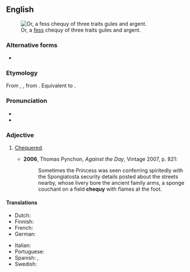 ==English==
[[File:Counts of Mark Arms.svg|thumb|Or, a [[fess]] chequy of three traits gules and argent.]]

===Alternative forms===
* {{alter|en|checky}}

===Etymology===
From {{der|en|xno|escheké}}, {{m|fro|eschequé||chequered}}, from {{m|fro|eschec||chess, check}}. Equivalent to {{suffix|en|chequer|alt1=chequ(er)|y}}.

===Pronunciation===
* {{IPA|en|/ˈt͡ʃɛki/}}
* {{rhymes|en|ɛki|s=2}}

===Adjective===
{{en-adj|-}}

# {{lb|en|heraldry}} [[chequered|Chequered]].
#* '''2006''', Thomas Pynchon, ''Against the Day'', Vintage 2007, p. 821:
#*: Sometimes the Princess was seen conferring spiritedly with the Spongiatosta security details posted about the streets nearby, whose livery bore the ancient family arms, a sponge couchant on a field '''chequy''' with flames at the foot.

====Translations====
{{trans-top|heraldry; chequered}}
* Dutch: {{t+|nl|geschakeerd}}
* Finnish: {{t|fi|shakkiruutuinen}}
* French: {{t+|fr|échiqueté|m}}
* German: {{t|de|geschacht}}
{{trans-mid}}
* Italian: {{t+|it|scaccato|m}}
* Portuguese: {{t|pt|xadrezado|m}}
* Spanish: {{t+|es|ajedrezado}}, {{t|es|jaquelado}}
* Swedish: {{t|sv|schackrutad}}
{{trans-bottom}}